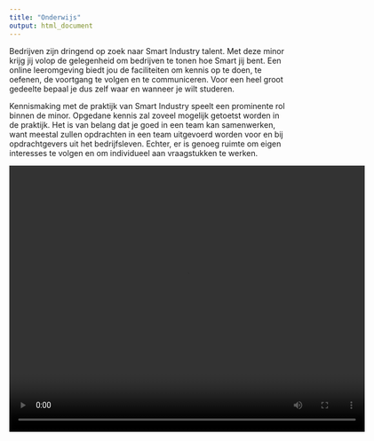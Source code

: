 ```yaml
---
title: "Onderwijs"
output: html_document
---
```


Bedrijven zijn dringend op zoek naar Smart Industry talent. Met deze minor krijg jij volop de gelegenheid om bedrijven te tonen hoe Smart jij bent. Een online leeromgeving biedt jou de faciliteiten om kennis op te doen, te oefenen, de voortgang te volgen en te communiceren. Voor een heel groot gedeelte bepaal je dus zelf waar en wanneer je wilt studeren. 

Kennismaking met de praktijk van Smart Industry speelt een prominente rol binnen de minor. Opgedane kennis zal zoveel mogelijk getoetst worden in de praktijk. Het is van belang dat je goed in een team kan samenwerken, want meestal zullen opdrachten in een team uitgevoerd worden voor en bij opdrachtgevers uit het bedrijfsleven. Echter, er is genoeg ruimte om eigen interesses te volgen en om individueel aan vraagstukken te werken.<br>

<video width="640" height="480" controls>
  <source src="videos/Workshop SMR.mp4" type="video/mp4">
  Your browser does not support the video tag.
</video>

Door een continuous assessment is in principe iedere interactie met een activiteit of met betrokkenen een toets- en leermoment. Er zullen geen vaste tentamenmomenten zijn; geleidelijk bouw je een portfolio van bewijzen op en op basis daarvan zal de organisatie van de minor bepalen in hoeverre je bepaalde competenties hebt ontwikkeld.

Voldoe je aan de criteria van de minor, verdien je 30 EC. Voldoe je aan de criteria van het bedrijfsleven dan staat jou misschien wel een droombaan te wachten! 

